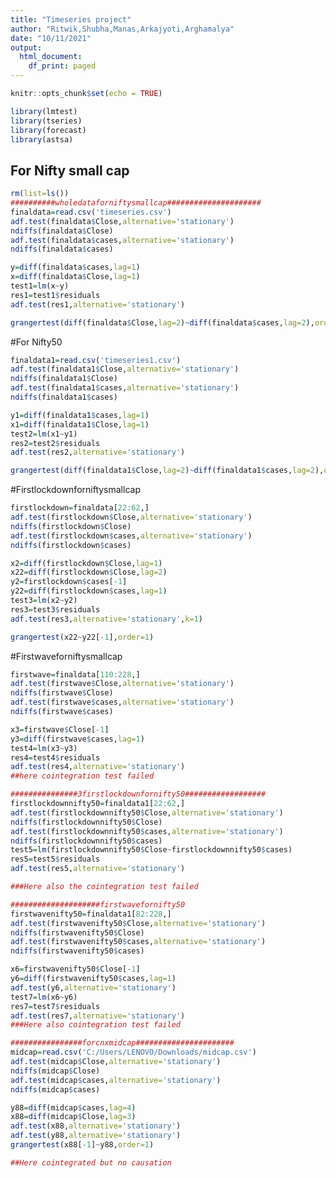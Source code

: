 ---
title: "Timeseries project"
author: "Ritwik,Shubha,Manas,Arkajyoti,Arghamalya"
date: "10/11/2021"
output:
  html_document:
    df_print: paged
---

```{r setup, include=FALSE}
knitr::opts_chunk$set(echo = TRUE)
```


```{r cars}
library(lmtest)
library(tseries)
library(forecast)
library(astsa)
```
## For Nifty small cap
```{r For Nifty small cap}
rm(list=ls())
##########wholedataforniftysmallcap#####################
finaldata=read.csv('timeseries.csv')
adf.test(finaldata$Close,alternative='stationary')
ndiffs(finaldata$Close)
adf.test(finaldata$cases,alternative='stationary')
ndiffs(finaldata$cases)

```


```{r}
y=diff(finaldata$cases,lag=1)
x=diff(finaldata$Close,lag=1)
test1=lm(x~y)
res1=test1$residuals
adf.test(res1,alternative='stationary')
```


```{r}
grangertest(diff(finaldata$Close,lag=2)~diff(finaldata$cases,lag=2),order=1)
```
#For Nifty50
```{r}
finaldata1=read.csv('timeseries1.csv')
adf.test(finaldata1$Close,alternative='stationary')
ndiffs(finaldata1$Close)
adf.test(finaldata1$cases,alternative='stationary')
ndiffs(finaldata1$cases)
```
```{r}
y1=diff(finaldata1$cases,lag=1)
x1=diff(finaldata1$Close,lag=1)
test2=lm(x1~y1)
res2=test2$residuals
adf.test(res2,alternative='stationary')
```
```{r}
grangertest(diff(finaldata1$Close,lag=2)~diff(finaldata1$cases,lag=2),order=1)
```
#Firstlockdownforniftysmallcap
```{r}
firstlockdown=finaldata[22:62,]
adf.test(firstlockdown$Close,alternative='stationary')
ndiffs(firstlockdown$Close)
adf.test(firstlockdown$cases,alternative='stationary')
ndiffs(firstlockdown$cases)
```

```{r}
x2=diff(firstlockdown$Close,lag=1)
x22=diff(firstlockdown$Close,lag=2)
y2=firstlockdown$cases[-1]
y22=diff(firstlockdown$cases,lag=1)
test3=lm(x2~y2)
res3=test3$residuals
adf.test(res3,alternative='stationary',k=1)
```
```{r}
grangertest(x22~y22[-1],order=1)
```
#Firstwaveforniftysmallcap
```{r}
firstwave=finaldata[110:228,]
adf.test(firstwave$Close,alternative='stationary')
ndiffs(firstwave$Close)
adf.test(firstwave$cases,alternative='stationary')
ndiffs(firstwave$cases)
```
```{r}
x3=firstwave$Close[-1]
y3=diff(firstwave$cases,lag=1)
test4=lm(x3~y3)
res4=test4$residuals
adf.test(res4,alternative='stationary')
##here cointegration test failed
```
```{r}
###############3firstlockdownfornifty50##################
firstlockdownnifty50=finaldata1[22:62,]
adf.test(firstlockdownnifty50$Close,alternative='stationary')
ndiffs(firstlockdownnifty50$Close)
adf.test(firstlockdownnifty50$cases,alternative='stationary')
ndiffs(firstlockdownnifty50$cases)
test5=lm(firstlockdownnifty50$Close~firstlockdownnifty50$cases)
res5=test5$residuals
adf.test(res5,alternative='stationary')

###Here also the cointegration test failed
```
```{r}
####################firstwavefornifty50
firstwavenifty50=finaldata1[82:228,]
adf.test(firstwavenifty50$Close,alternative='stationary')
ndiffs(firstwavenifty50$Close)
adf.test(firstwavenifty50$cases,alternative='stationary')
ndiffs(firstwavenifty50$cases)

```
```{r}
x6=firstwavenifty50$Close[-1]
y6=diff(firstwavenifty50$cases,lag=1)
adf.test(y6,alternative='stationary')
test7=lm(x6~y6)
res7=test7$residuals
adf.test(res7,alternative='stationary')
###Here also cointegration test failed
```
```{r}
################forcnxmidcap######################
midcap=read.csv('C:/Users/LENOVO/Downloads/midcap.csv')
adf.test(midcap$Close,alternative='stationary')
ndiffs(midcap$Close)
adf.test(midcap$cases,alternative='stationary')
ndiffs(midcap$cases)
```

```{r}
y88=diff(midcap$cases,lag=4)
x88=diff(midcap$Close,lag=3)
adf.test(x88,alternative='stationary')
adf.test(y88,alternative='stationary')
grangertest(x88[-1]~y88,order=1)

##Here cointegrated but no causation
```



